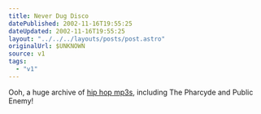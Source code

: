 ```yaml
---
title: Never Dug Disco
datePublished: 2002-11-16T19:55:25
dateUpdated: 2002-11-16T19:55:25
layout: "../../../layouts/posts/post.astro"
originalUrl: $UNKNOWN
source: v1
tags:
  - "v1"
---
```


Ooh, a huge archive of [hip hop mp3s][1], including The Pharcyde and Public Enemy!

[1]: http://mafiaboyz.bnc.bg/FULL.ALBUMS/ "MAFIABOYZ Full Albums: Da ilest (apparently)"
